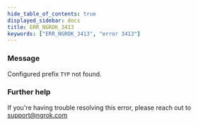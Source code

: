 ```yaml
---
hide_table_of_contents: true
displayed_sidebar: docs
title: ERR_NGROK_3413
keywords: ["ERR_NGROK_3413", "error 3413"]
---
```


### Message

Configured prefix `TYP` not found.

### Further help

If you're having trouble resolving this error, please reach out to [support@ngrok.com](mailto:support@ngrok.com?subject=Help%20with%20ERR_NGROK_3413)
